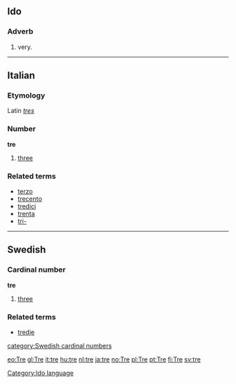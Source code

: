 ==Ido==
===Adverb===
# very.
[[Category:Ido language]]

----

==Italian==
===Etymology===
Latin ''[[tres]]''
===Number===
'''tre''' 

# [[three]]

===Related terms===
*[[terzo]]
*[[trecento]]
*[[tredici]]
*[[trenta]]
*[[tri-]]

----

==Swedish==
===Cardinal number===
'''tre'''

#[[three]]

===Related terms===
*[[tredje]]
[[category:Swedish cardinal numbers]]

[[eo:Tre]]
[[gl:Tre]]
[[it:tre]]
[[hu:tre]]
[[nl:tre]]
[[ja:tre]]
[[no:Tre]]
[[pl:Tre]]
[[pt:Tre]]
[[fi:Tre]]
[[sv:tre]]